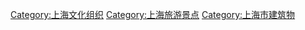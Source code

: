[[Category:上海文化组织|Category:上海文化组织]]
[[Category:上海旅游景点|Category:上海旅游景点]]
[[Category:上海市建筑物|Category:上海市建筑物]]
